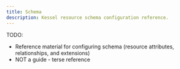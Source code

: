 ```yaml
---
title: Schema
description: Kessel resource schema configuration reference.
---
```


TODO:

- Reference material for configuring schema (resource attributes, relationships, and extensions)
- NOT a guide - terse reference